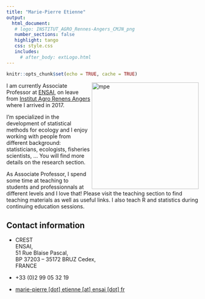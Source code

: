```yaml
---
title: "Marie-Pierre Etienne"
output: 
  html_document:
   # logo: INSTITUT_AGRO_Rennes-Angers_CMJN_png
   number_sections: false
   highlight: tango
   css: style.css
   includes:
     # after_body: extLogo.html
---
```




```r
knitr::opts_chunk$set(echo = TRUE, cache = TRUE)
```


<img src="img/mpe_resize_0.jpg" alt="mpe" width = "280px" align="right"> </img>
  
  

  

I am currently Associate Professor at [ENSAI](https://ensai.fr/),  on leave from [Institut Agro Renens Angers](https://www.institut-agro-rennes-angers.fr/)  where I arrived in 2017.

I'm specialized in the development of statistical methods for ecology and I enjoy working with people from different background: statisticians, ecologists, fisheries scientists, ...
You will find more details on the research section.

As Associate Professor, I spend some time at teaching to students and professionnals at different levels and I love that! Please visit the teaching section to find teaching materials as well as useful links. I also teach R and statistics during continuing education sessions. 
 
  
  
## Contact information
- <i class="fas fa-map-marker"></i> CREST </br>
  ENSAI, </br>
  51 Rue Blaise Pascal,</br>
BP 37203 – 35172 BRUZ Cedex,</br>
FRANCE

- <i class="fa fa-phone"></i> +33 (0)2 99 05 32 19

- <i class="fa fa-at"></i> <a href="mailto:marie-pierre.etienne@ensai.fr">marie-pierre [dot] etienne [at] ensai [dot] fr</a>



